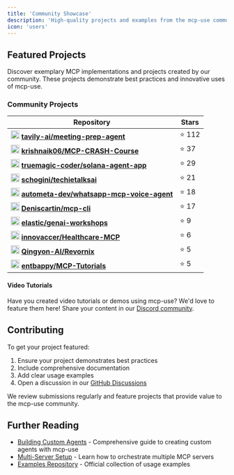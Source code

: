 ---
title: 'Community Showcase'
description: 'High-quality projects and examples from the mcp-use community'
icon: 'users'
---


## Featured Projects

Discover exemplary MCP implementations and projects created by our community. These projects demonstrate best practices and innovative uses of mcp-use.

### Community Projects

<div style={{width: '100%'}}>
<table style={{width: '100%'}}>
  <thead>
    <tr>
      <th style={{width: '70%'}}>Repository</th>
      <th style={{width: '30%'}}>Stars</th>
    </tr>
  </thead>
  <tbody>
    <tr>
      <td style={{verticalAlign: 'middle'}}>
        <div style={{display: 'flex', alignItems: 'center', gap: '2px'}}>
          <img src="https://avatars.githubusercontent.com/u/170207473?s=40&v=4" width="20" height="20" />
          <a href="https://github.com/tavily-ai/meeting-prep-agent"><strong>tavily-ai/meeting-prep-agent</strong></a>
        </div>
      </td>
      <td style={{verticalAlign: 'middle'}}>⭐ 112</td>
    </tr>
    <tr>
      <td style={{verticalAlign: 'middle'}}>
        <div style={{display: 'flex', alignItems: 'center', gap: '2px'}}>
          <img src="https://avatars.githubusercontent.com/u/20041231?s=40&v=4" width="20" height="20" />
          <a href="https://github.com/krishnaik06/MCP-CRASH-Course"><strong>krishnaik06/MCP-CRASH-Course</strong></a>
        </div>
      </td>
      <td style={{verticalAlign: 'middle'}}>⭐ 37</td>
    </tr>
    <tr>
      <td style={{verticalAlign: 'middle'}}>
        <div style={{display: 'flex', alignItems: 'center', gap: '2px'}}>
          <img src="https://avatars.githubusercontent.com/u/892404?s=40&v=4" width="20" height="20" />
          <a href="https://github.com/truemagic-coder/solana-agent-app"><strong>truemagic-coder/solana-agent-app</strong></a>
        </div>
      </td>
      <td style={{verticalAlign: 'middle'}}>⭐ 29</td>
    </tr>
    <tr>
      <td style={{verticalAlign: 'middle'}}>
        <div style={{display: 'flex', alignItems: 'center', gap: '2px'}}>
          <img src="https://avatars.githubusercontent.com/u/8344498?s=40&v=4" width="20" height="20" />
          <a href="https://github.com/schogini/techietalksai"><strong>schogini/techietalksai</strong></a>
        </div>
      </td>
      <td style={{verticalAlign: 'middle'}}>⭐ 21</td>
    </tr>
    <tr>
      <td style={{verticalAlign: 'middle'}}>
        <div style={{display: 'flex', alignItems: 'center', gap: '2px'}}>
          <img src="https://avatars.githubusercontent.com/u/201161342?s=40&v=4" width="20" height="20" />
          <a href="https://github.com/autometa-dev/whatsapp-mcp-voice-agent"><strong>autometa-dev/whatsapp-mcp-voice-agent</strong></a>
        </div>
      </td>
      <td style={{verticalAlign: 'middle'}}>⭐ 18</td>
    </tr>
    <tr>
      <td style={{verticalAlign: 'middle'}}>
        <div style={{display: 'flex', alignItems: 'center', gap: '2px'}}>
          <img src="https://avatars.githubusercontent.com/u/100749943?s=40&v=4" width="20" height="20" />
          <a href="https://github.com/Deniscartin/mcp-cli"><strong>Deniscartin/mcp-cli</strong></a>
        </div>
      </td>
      <td style={{verticalAlign: 'middle'}}>⭐ 17</td>
    </tr>
    <tr>
      <td style={{verticalAlign: 'middle'}}>
        <div style={{display: 'flex', alignItems: 'center', gap: '2px'}}>
          <img src="https://avatars.githubusercontent.com/u/6764390?s=40&v=4" width="20" height="20" />
          <a href="https://github.com/elastic/genai-workshops"><strong>elastic/genai-workshops</strong></a>
        </div>
      </td>
      <td style={{verticalAlign: 'middle'}}>⭐ 9</td>
    </tr>
    <tr>
      <td style={{verticalAlign: 'middle'}}>
        <div style={{display: 'flex', alignItems: 'center', gap: '2px'}}>
          <img src="https://avatars.githubusercontent.com/u/6688805?s=40&v=4" width="20" height="20" />
          <a href="https://github.com/innovaccer/Healthcare-MCP"><strong>innovaccer/Healthcare-MCP</strong></a>
        </div>
      </td>
      <td style={{verticalAlign: 'middle'}}>⭐ 6</td>
    </tr>
    <tr>
      <td style={{verticalAlign: 'middle'}}>
        <div style={{display: 'flex', alignItems: 'center', gap: '2px'}}>
          <img src="https://avatars.githubusercontent.com/u/205593730?s=40&v=4" width="20" height="20" />
          <a href="https://github.com/Qingyon-AI/Revornix"><strong>Qingyon-AI/Revornix</strong></a>
        </div>
      </td>
      <td style={{verticalAlign: 'middle'}}>⭐ 5</td>
    </tr>
    <tr>
      <td style={{verticalAlign: 'middle'}}>
        <div style={{display: 'flex', alignItems: 'center', gap: '2px'}}>
          <img src="https://avatars.githubusercontent.com/u/68845761?s=40&v=4" width="20" height="20" />
          <a href="https://github.com/entbappy/MCP-Tutorials"><strong>entbappy/MCP-Tutorials</strong></a>
        </div>
      </td>
      <td style={{verticalAlign: 'middle'}}>⭐ 5</td>
    </tr>
  </tbody>
</table>
</div>


#### Video Tutorials



<YouTubeEmbed
  videoId="4v_XmSsK960"
  title="LangChain Integration with mcp-use"
/>


<YouTubeEmbed
  videoId="khObn4yZJYE"
  title="Production Deployment Strategies for MCP Agents"
/>



<YouTubeEmbed
  videoId="9mVok-_McU4"
  title="Secure MCP Execution in Sandbox Environments"
/>



<YouTubeEmbed
  videoId="BG4F3b5QpjM"
  title="Building AI Agents with MCP & Python - Part 1"
/>


<YouTubeEmbed
  videoId="uM8zkJmyTrg"
  title="Advanced MCP Integration Techniques"
/>


<YouTubeEmbed
  videoId="7X9sQ-CyQVs"
  title="Multi-Server Agent Orchestration with mcp-use"
/>


<YouTubeEmbed
  videoId="jlFrhR7c5wg"
  title="Custom MCP Server Development"
/>

<Separator />

<YouTubeEmbed
  videoId="uM6w606_NVs"
  title="Browser Automation with MCP and mcp-use"
/>


<YouTubeEmbed
  videoId="jRk63S3v-UQ"
  title="File System Operations with MCP"
/>

Have you created video tutorials or demos using mcp-use? We'd love to feature them here! Share your content in our [Discord community](https://discord.gg/XkNkSkMz3V).

## Contributing

To get your project featured:

1. Ensure your project demonstrates best practices
2. Include comprehensive documentation
3. Add clear usage examples
4. Open a discussion in our [GitHub Discussions](https://github.com/mcp-use/mcp-use/discussions)

We review submissions regularly and feature projects that provide value to the mcp-use community.

## Further Reading

- [Building Custom Agents](/advanced/building-custom-agents) - Comprehensive guide to creating custom agents with mcp-use
- [Multi-Server Setup](/advanced/multi-server-setup) - Learn how to orchestrate multiple MCP servers
- [Examples Repository](https://github.com/mcp-use/mcp-use/tree/main/examples) - Official collection of usage examples

